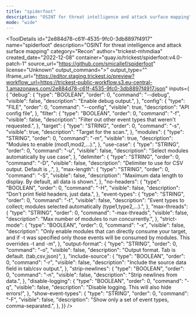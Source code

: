 ```yaml
---
title: "spiderfoot"
description: "OSINT for threat intelligence and attack surface mapping"
mode: "wide"
---
```



<ToolDetails
  id="2e884d78-c61f-4535-9fc0-3db8897f4917"
  name="spiderfoot"
  description="OSINT for threat intelligence and attack surface mapping"
  category="Recon"
  author="trickest-mhmdiaa"
  created_date="2022-12-08"
  container="quay.io/trickest/spiderfoot:v4.0-patch-1"
  source_url="https://github.com/smicallef/spiderfoot"
  license="Unknown"
  output_command=">"
  output_type=""
  iframe_url="https://editor.staging.trickest.io/preview?workflow_url=https://trickest-public-workflow.s3.eu-central-1.amazonaws.com/2e884d78-c61f-4535-9fc0-3db8897f4917.json"
  inputs={ {
  "debug": {
    "type": "BOOLEAN",
    "order": 0,
    "command": "--debug",
    "visible": false,
    "description": "Enable debug output.",
  },
  "config": {
    "type": "FILE",
    "order": 0,
    "command": "--config",
    "visible": true,
    "description": "API config file",
  },
  "filter": {
    "type": "BOOLEAN",
    "order": 0,
    "command": "-f",
    "visible": false,
    "description": "Filter out other event types that weren't requested.",
  },
  "target": {
    "type": "STRING",
    "order": 0,
    "command": "-s",
    "visible": true,
    "description": "Target for the scan.",
  },
  "modules": {
    "type": "STRING",
    "order": 0,
    "command": "-m",
    "visible": true,
    "description": "Modules to enable (mod1,mod2,...).",
  },
  "use-case": {
    "type": "STRING",
    "order": 0,
    "command": "-u",
    "visible": false,
    "description": "Select modules automatically by use case",
  },
  "delimiter": {
    "type": "STRING",
    "order": 0,
    "command": "-D",
    "visible": false,
    "description": "Delimiter to use for CSV output. Default is ,.",
  },
  "max-length": {
    "type": "STRING",
    "order": 0,
    "command": "-S",
    "visible": false,
    "description": "Maximum data length to display. By default, all data is shown.",
  },
  "no-headers": {
    "type": "BOOLEAN",
    "order": 0,
    "command": "-H",
    "visible": false,
    "description": "Don't print field headers, just data.",
  },
  "event-types": {
    "type": "STRING",
    "order": 0,
    "command": "-t",
    "visible": false,
    "description": "Event types to collect; modules selected automatically (type1,type2,...).",
  },
  "max-threads": {
    "type": "STRING",
    "order": 0,
    "command": "-max-threads",
    "visible": false,
    "description": "Max number of modules to run concurrently.",
  },
  "strict-mode": {
    "type": "BOOLEAN",
    "order": 0,
    "command": "-x",
    "visible": false,
    "description": "Only enable modules that can directly consume your target, and if -t was specified only those events will be consumed by modules. This overrides -t and -m",
  },
  "output-format": {
    "type": "STRING",
    "order": 0,
    "command": "-o",
    "visible": false,
    "description": "Output format. Tab is default. (tab,csv,json)",
  },
  "include-source": {
    "type": "BOOLEAN",
    "order": 0,
    "command": "-r",
    "visible": false,
    "description": "Include the source data field in tab/csv output.",
  },
  "strip-newlines": {
    "type": "BOOLEAN",
    "order": 0,
    "command": "-n",
    "visible": false,
    "description": "Strip newlines from data.",
  },
  "disable-logging": {
    "type": "BOOLEAN",
    "order": 0,
    "command": "-q",
    "visible": false,
    "description": "Disable logging. This will also hide errors!",
  },
  "show-event-types": {
    "type": "STRING",
    "order": 0,
    "command": "-F",
    "visible": false,
    "description": "Show only a set of event types, comma-separated.",
  },
}}
/>